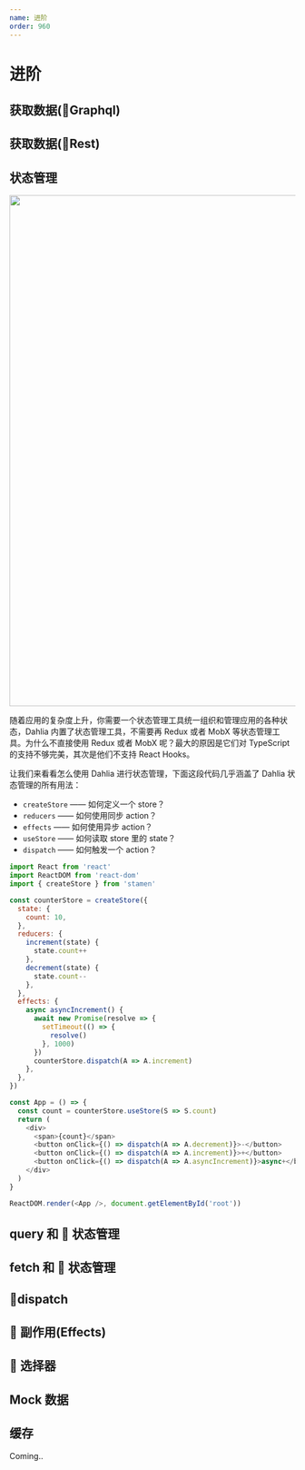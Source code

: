 ```yaml
---
name: 进阶
order: 960
---
```


# 进阶

## 获取数据(Graphql)

## 获取数据(Rest)

## 状态管理

<img src="http://forsigner.com/images/dahlia/dahlia-stamen.svg" width="900" />

随着应用的复杂度上升，你需要一个状态管理工具统一组织和管理应用的各种状态，Dahlia 内置了状态管理工具，不需要再 Redux 或者 MobX 等状态管理工具。为什么不直接使用 Redux 或者 MobX 呢？最大的原因是它们对 TypeScript 的支持不够完美，其次是他们不支持 React Hooks。

让我们来看看怎么使用 Dahlia 进行状态管理，下面这段代码几乎涵盖了 Dahlia 状态管理的所有用法：

- `createStore` —— 如何定义一个 store？
- `reducers` —— 如何使用同步 action？
- `effects` —— 如何使用异步 action？
- `useStore` —— 如何读取 store 里的 state？
- `dispatch` —— 如何触发一个 action？

```js
import React from 'react'
import ReactDOM from 'react-dom'
import { createStore } from 'stamen'

const counterStore = createStore({
  state: {
    count: 10,
  },
  reducers: {
    increment(state) {
      state.count++
    },
    decrement(state) {
      state.count--
    },
  },
  effects: {
    async asyncIncrement() {
      await new Promise(resolve => {
        setTimeout(() => {
          resolve()
        }, 1000)
      })
      counterStore.dispatch(A => A.increment)
    },
  },
})

const App = () => {
  const count = counterStore.useStore(S => S.count)
  return (
    <div>
      <span>{count}</span>
      <button onClick={() => dispatch(A => A.decrement)}>-</button>
      <button onClick={() => dispatch(A => A.increment)}>+</button>
      <button onClick={() => dispatch(A => A.asyncIncrement)}>async+</button>
    </div>
  )
}

ReactDOM.render(<App />, document.getElementById('root'))
```

## query 和  状态管理

## fetch 和  状态管理

## dispatch

##  副作用(Effects)

##  选择器

## Mock 数据

## 缓存

Coming..
